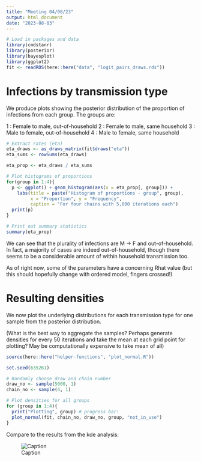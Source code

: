 ```yaml
---
title: "Meeting 04/08/23"
output: html_document
date: "2023-08-03"
---
```


```r
# Load in packages and data
library(cmdstanr)
library(posterior)
library(bayesplot)
library(ggplot2)
fit <- readRDS(here::here("data", "logit_pairs_draws.rds"))
```

# Infections by transmission type

We produce plots showing the posterior distribution of the proportion of infections from each group. The groups are:

1 : Female to male, out-of-household
2 : Female to male, same household 
3 : Male to female, out-of-household
4 : Male to female, same household

```r
# Extract rates (eta)
eta_draws <- as_draws_matrix(fit$draws("eta"))
eta_sums <- rowSums(eta_draws)

eta_prop <- eta_draws / eta_sums

# Plot histograms of proportions
for(group in 1:4){
  p <- ggplot() + geom_histogram(aes(x = eta_prop[, group])) + 
    labs(title = paste("Histogram of proportions - group", group),
         x = "Proportion", y = "Frequency",
         caption = "For four chains with 5,000 iterations each")
  print(p)
}

# Print out summary statistics
summary(eta_prop)
```
We can see that the plurality of infections are M -> F and out-of-household. In
fact, a majority of cases are indeed out-of-household, though there seems to be
a considerable amount of within household transmission too.

As of right now, some of the parameters have a concerning Rhat value (but this
should hopefully change with ordered model, fingers crossed!)



# Resulting densities

We now plot the underlying distributions for each transmission type for one 
sample from the posterior distribution.

(What is the best way to aggregate the samples? Perhaps generate densities for 
every 50 iterations and take the mean at each grid point for plotting? May be 
computationally expensive to take mean of all)

```r
source(here::here("helper-functions", "plot_normal.R"))

set.seed(635261)

# Randomly choose draw and chain number
draw_no <- sample(5000, 1)
chain_no <- sample(4, 1)

# Plot densities for all groups
for (group in 1:4){
  print("Plotting", group) # progress bar!
  plot_normal(fit, chain_no, draw_no, group, "not_in_use")
}
```

Compare to the results from the kde analysis:

![Caption](/Users/haydo/OneDrive/Desktop/MSc Statistics/Summer Term/dissertation/images/goose.jpeg)



